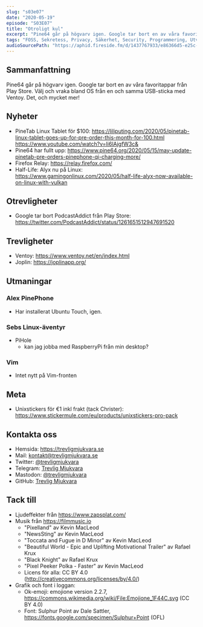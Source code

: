 ```yaml
---
slug: "s03e07"
date: "2020-05-19"
episode: "S03E07"
title: "Otroligt kul"
excerpt: "Pine64 går på högvarv igen. Google tar bort en av våra favoritappar från Play Store. Välj och vraka bland OS från en och samma USB-sticka med Ventoy. Det, och mycket mer!"
tags: "FOSS, Sekretess, Privacy, Säkerhet, Security, Programmering, Utveckling, RaspberryPi, PinePhone, Technology, Linux, Open Source, git, vim, PineTab, Pine64, Firefox, Half-Life, Alyx, Google, PodcastAddict, Ventoy, Joplin, UBPorts, Ubuntu Touch, PiHole, Unixstickers"
audioSourcePath: "https://aphid.fireside.fm/d/1437767933/e86366d5-e25c-4aab-9a13-33b7144ac160/4d213a87-1c53-4a02-8244-1a1d79dfce96.mp3"
---
```


## Sammanfattning
Pine64 går på högvarv igen. Google tar bort en av våra favoritappar från Play Store. Välj och vraka bland OS från en och samma USB-sticka med Ventoy. Det, och mycket mer!

## Nyheter
- PineTab Linux Tablet för $100: https://liliputing.com/2020/05/pinetab-linux-tablet-goes-up-for-pre-order-this-month-for-100.html https://www.youtube.com/watch?v=Ii6lAjgfW3c& 
- Pine64 har fullt upp: https://www.pine64.org/2020/05/15/may-update-pinetab-pre-orders-pinephone-qi-charging-more/
- Firefox Relay: https://relay.firefox.com/
- Half-Life: Alyx nu på Linux: https://www.gamingonlinux.com/2020/05/half-life-alyx-now-available-on-linux-with-vulkan

## Otrevligheter
- Google tar bort PodcastAddict från Play Store: https://twitter.com/PodcastAddict/status/1261651512947691520

## Trevligheter
- Ventoy: https://www.ventoy.net/en/index.html
- Joplin: https://joplinapp.org/

## Utmaningar
### Alex PinePhone
- Har installerat Ubuntu Touch, igen. 

### Sebs Linux-äventyr
- PiHole
  - kan jag jobba med RaspberryPi från min desktop? 

### Vim
- Intet nytt på Vim-fronten

## Meta
- Unixstickers för €1 inkl frakt (tack Christer): https://www.stickermule.com/eu/products/unixstickers-pro-pack

## Kontakta oss

- Hemsida: https://trevligmjukvara.se
- Mail: kontakt@trevligmjukvara.se
- Twitter: [@trevligmjukvara](https://twitter.com/trevligmjukvara)
- Telegram: [Trevlig Mjukvara](https://t.me/trevligmjukvara)
- Mastodon: [@trevligmjukvara](https://fikaverse.club/@trevligmjukvara)
- GitHub: [Trevlig Mjukvara](https://github.com/trevligmjukvara)

## Tack till

- Ljudeffekter från https://www.zapsplat.com/
- Musik från https://filmmusic.io
  - "Pixelland" av Kevin MacLeod
  - "NewsSting" av Kevin MacLeod
  - "Toccata and Fugue in D Minor" av Kevin MacLeod
  - "Beautiful World - Epic and Uplifting Motivational Trailer" av Rafael Krux
  - "Black Knight" av Rafael Krux
  - "Pixel Peeker Polka - Faster" av Kevin MacLeod
  - Licens för alla: CC BY 4.0 (http://creativecommons.org/licenses/by/4.0/)
- Grafik och font i loggan:
  - Ok-emoji: emojione version 2.2.7, https://commons.wikimedia.org/wiki/File:Emojione_1F44C.svg (CC BY 4.0)
  - Font: Sulphur Point av Dale Sattler, https://fonts.google.com/specimen/Sulphur+Point (OFL)
